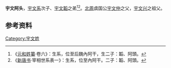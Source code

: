 '''宇文阿头'''，[[宇文系|宇文系]]次子、[[宇文韜|宇文韜]]之弟<ref>《[[元和姓纂|元和姓纂]]·卷六》：生系，位至后魏內阿干，生二子：韜、阿頭。</ref><ref>《[[新唐书|新唐书]]·宰相世系表一》：生系，位至內阿干。二子：韜、阿頭。</ref>。[[北周|北周]]虞国公[[宇文仲|宇文仲]]之父，[[宇文兴|宇文兴]]之祖父。

==参考资料==
{{reflist}}
[[Category:宇文姓|Category:宇文姓]]